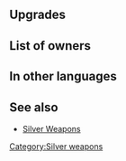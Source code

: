 {{SkillPage Tabs}}{{Weapon Infobox
|tagid=SID_ノスフェラート＋
|weaponType=Red Tome
|weaponName={{PAGENAME}}
|altWeaponName=Fenrir Plus
|might=13
|range=2
|effect=
|cost=300
|exclusive=0
|userVersion1=Closed|userVersion2=Open|statModifiers=0,13,0,0,0
|refinePaths=default
|refineSP=350
|refineMedals=500
|refineStones=50
|upgradedMight=14
|SE=se_effect_nosferatu.flac
|properties=random_all
}}
==Upgrades==
{{Weapon Upgrade List}}
==List of owners==
{{Skill Hero List}}
==In other languages==
{{OtherLanguages
|japanese=ノスフェラート＋
|german=Fenrir+
|spanishEU=Fenrir +
|spanishLA=Fenrir +
|french=Fenrir +
|italian=Fenrir+
|chineseTW=地獄之炎＋
|portuguese=Fenrir+
}}
==See also==
* [[Silver Weapons]]
{{Weapons Navbox}}
[[Category:Silver weapons]]